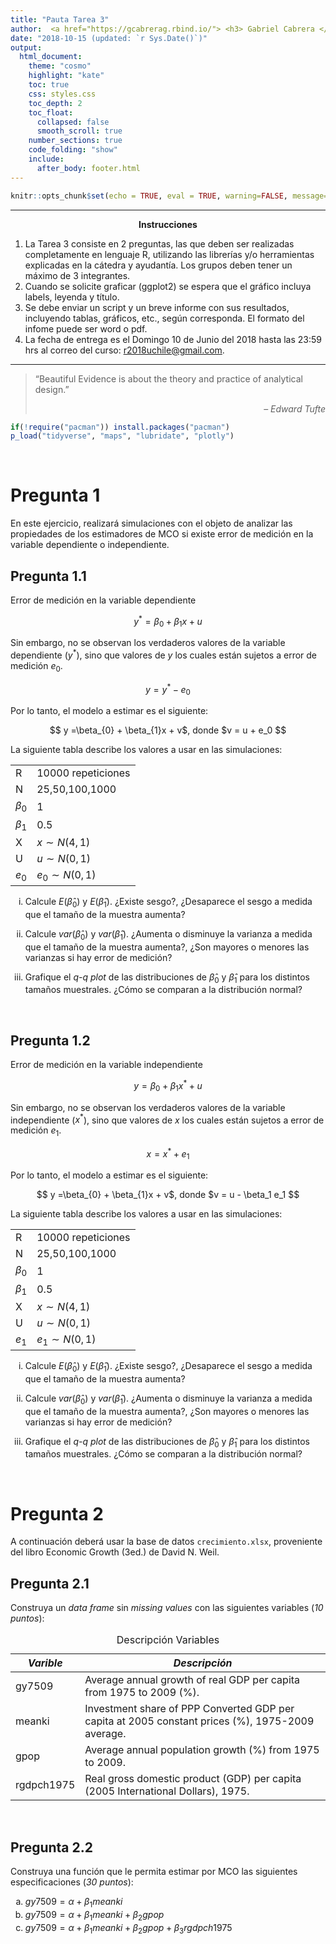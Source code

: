 ```yaml
---
title: "Pauta Tarea 3"
author:  <a href="https://gcabrerag.rbind.io/"> <h3> Gabriel Cabrera </h3> </a> \newline Facultad de Economía y Negocios, Universidad de Chile, Chile
date: "2018-10-15 (updated: `r Sys.Date()`)"
output: 
  html_document:
    theme: "cosmo"
    highlight: "kate"
    toc: true
    css: styles.css
    toc_depth: 2
    toc_float:
      collapsed: false
      smooth_scroll: true
    number_sections: true
    code_folding: "show"
    include:
      after_body: footer.html
---
```



```r
knitr::opts_chunk$set(echo = TRUE, eval = TRUE, warning=FALSE, message=FALSE)
```

---

<center> <b> Instrucciones </b> </center>
<p>

1.	La Tarea 3 consiste en 2 preguntas, las que deben ser realizadas completamente en lenguaje R, utilizando las librerías y/o herramientas explicadas en la cátedra y ayudantía. Los grupos deben tener un máximo de 3 integrantes.
2.	Cuando se solicite graficar (ggplot2) se espera que el gráfico incluya labels, leyenda y título.
3.	Se debe enviar un script y un breve informe con sus resultados, incluyendo tablas, gráficos, etc., según corresponda.  El formato del infome puede ser word o pdf.
4.	La fecha de entrega es el Domingo 10 de Junio del 2018 hasta las 23:59 hrs al correo del curso:                     [r2018uchile@gmail.com](r2018uchile@gmail.com). 

---

<div class="quote-container">

> “Beautiful Evidence is about the theory and practice of analytical design.” 
>
> <p align="right"> -- *Edward Tufte* </p>

</div>

```r
if(!require("pacman")) install.packages("pacman")
p_load("tidyverse", "maps", "lubridate", "plotly")
```

<br>

# Pregunta 1 {.tabset - .tabset-fade}

En este ejercicio, realizará simulaciones con el objeto de analizar las propiedades de los estimadores de MCO si existe error de medición en la variable dependiente o independiente.

## Pregunta 1.1 {-}

Error de medición en la variable dependiente
 
$$
y^* = \beta_{0} + \beta_{1}x + u
$$
         
Sin embargo, no se observan los verdaderos valores de la variable dependiente ($y^*$), sino que valores de $y$ los cuales están sujetos a error de medición $e_0$.
    
         
$$
y = y^* - e_0
$$
         
Por lo tanto, el modelo a estimar es el siguiente:
       
$$
y =\beta_{0} + \beta_{1}x + v$, donde  $v = u + e_0
$$
         

La siguiente tabla describe los valores a usar en las simulaciones:
   
|           |                    |
|-----------|--------------------|
| R         | 10000 repeticiones |
| N         | 25,50,100,1000     |
| $\beta_0$ | 1                  |
| $\beta_1$ | 0.5                |
| X         | $x \sim N(4,1)$    |
| U         | $u \sim N(0,1)$    |
| $e_0$     | $e_0 \sim N(0,1)$  |


i. Calcule $E(\hat{\beta}_0)$ y $E(\hat{\beta}_1)$. ¿Existe sesgo?, ¿Desaparece el sesgo a medida que el tamaño de la muestra aumenta? 
        
ii. Calcule $var(\hat{\beta}_0)$ y $var(\hat{\beta}_1)$. ¿Aumenta o disminuye la varianza a medida que el tamaño de la muestra aumenta?, ¿Son mayores o menores las varianzas si hay error de medición? 
        
iii. Grafique el *q-q plot* de las distribuciones de $\hat{\beta}_0$ y $\hat{\beta}_1$ para los distintos tamaños muestrales. ¿Cómo se comparan a la distribución normal? 

<br>

## Pregunta 1.2 {-}

Error de medición en la variable independiente 
    
 $$
 y = \beta_{0} + \beta_{1}x^* + u
 $$
      
Sin embargo, no se observan los verdaderos valores de la variable independiente ($x^*$), sino que valores de $x$ los cuales están sujetos a error de medición $e_1$.
           

$$
x = x^* + e_1
$$
  
         
Por lo tanto, el modelo a estimar es el siguiente:
           
$$
y =\beta_{0} + \beta_{1}x + v$, donde  $v = u - \beta_1 e_1
$$

           
La siguiente tabla describe los valores a usar en las simulaciones:
           
|           |                    |
|-----------|--------------------|
| R         | 10000 repeticiones |
| N         | 25,50,100,1000     |
| $\beta_0$ | 1                  |
| $\beta_1$ | 0.5                |
| X         | $x \sim N(4,1)$    |
| U         | $u \sim N(0,1)$    |
| $e_1$     | $e_1 \sim N(0,1)$  |
           
i. Calcule $E(\hat{\beta}_0)$ y $E(\hat{\beta}_1)$. ¿Existe sesgo?, ¿Desaparece el sesgo a medida que el tamaño de la muestra aumenta? 
        
ii. Calcule $var(\hat{\beta}_0)$ y $var(\hat{\beta}_1)$. ¿Aumenta o disminuye la varianza a medida que el tamaño  de la muestra aumenta?, ¿Son mayores o menores las varianzas si hay error de medición? 
        
iii. Grafique el *q-q plot* de las distribuciones de $\hat{\beta}_0$ y $\hat{\beta}_1$ para los distintos tamaños muestrales. ¿Cómo se comparan a la distribución normal? 
           
<br>           
           
# Pregunta 2 {.tabset - .tabset-fade}

A continuación deberá usar la base de datos ``crecimiento.xlsx``\footnote{Esta base es de caracter acádemico y contiene el crecimiento promedio de las variables existente en la \textbf{Penn World Table}}, proveniente del libro Economic Growth (3ed.) de David N. Weil.


## Pregunta 2.1 {-}

Construya un *data frame* sin *missing values* con las siguientes variables (*10 puntos*):

Table: Descripción Variables

|*Varible*    | *Descripción*                                                                             |
|-------------|-------------------------------------------------------------------------------------------|
| gy7509 | Average annual growth of real GDP per capita from 1975 to 2009 (%).                            |
| meanki |Investment share of PPP Converted GDP per capita at 2005 constant prices (%), 1975-2009 average.|
| gpop   |Average annual population growth (%) from 1975 to 2009.                                         |
| rgdpch1975| Real gross domestic product (GDP) per capita (2005 International Dollars), 1975.            | 

<br>

## Pregunta 2.2 {-}

Construya una función que le permita estimar por MCO las siguientes especificaciones (*30 puntos*):

a. $gy7509 = \alpha + \beta_1 meanki$
b. $gy7509 = \alpha + \beta_1 meanki + \beta_2 gpop$
c. $gy7509 = \alpha + \beta_1 meanki + \beta_2 gpop + \beta_3 rgdpch1975$

<br>